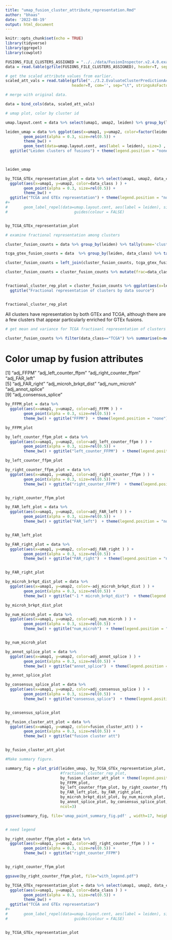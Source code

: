 ```yaml
---
title: "umap_fusion_cluster_attribute_representation.Rmd"
author: "bhaas"
date: '2022-08-19'
output: html_document
---
```


```r
knitr::opts_chunk$set(echo = TRUE)
library(tidyverse)
library(ggrepel)
library(cowplot)
```


```r

FUSIONS_FILE_CLUSTERS_ASSIGNED = "../../data/FusionInspector.v2.4.0.examine_recurrents.tsv.gz"
data = read.table(gzfile(FUSIONS_FILE_CLUSTERS_ASSIGNED), header=T, sep="\t", stringsAsFactors = F)
```


```r
# get the scaled attribute values from earlier.
scaled_att_vals = read.table(gzfile("../3.2.EvaluateClusterPredictionAccuracy/fusion_atts_scaled_values.tsv.gz"), 
                             header=T, com='', sep="\t", stringsAsFactors = F)
```

```r
# merge with original data.

data = bind_cols(data, scaled_att_vals)

```


```r

# umap plot, color by cluster id

umap.layout.cent = data %>% select(umap1, umap2, leiden) %>% group_by(leiden) %>% summarize_all(mean)

leiden_umap = data %>% ggplot(aes(x=umap1, y=umap2, color=factor(leiden))) + 
        geom_point(alpha = 0.3, size=rel(0.5)) + 
        theme_bw() + 
        geom_text(data=umap.layout.cent, aes(label = leiden), size=3 , color='black') +
  ggtitle("Leiden clusters of fusions") + theme(legend.position = "none")
  


leiden_umap

```



```r

by_TCGA_GTEx_representation_plot = data %>% select(umap1, umap2, data_class, leiden) %>%
  ggplot(aes(x=umap1, y=umap2, color=data_class ) ) + 
        geom_point(alpha = 0.3, size=rel(0.5)) +
        theme_bw() +
  ggtitle("TCGA and GTEx representation") + theme(legend.position = "none")
#+ 
#       geom_label_repel(data=umap.layout.cent, aes(label = leiden), size=3 ) + 
#                             guides(colour = FALSE)


by_TCGA_GTEx_representation_plot

```


```r

# examine fractional representation among clusters

cluster_fusion_counts = data %>% group_by(leiden) %>% tally(name='cluster_fusion_count')

tcga_gtex_fusion_counts = data  %>% group_by(leiden, data_class) %>% tally(name='data_class_fusion_count')

cluster_fusion_counts = left_join(cluster_fusion_counts, tcga_gtex_fusion_counts, by='leiden')

cluster_fusion_counts = cluster_fusion_counts %>% mutate(frac=data_class_fusion_count/cluster_fusion_count)


fractional_cluster_rep_plot = cluster_fusion_counts %>% ggplot(aes(x=leiden, y=frac, fill=data_class)) + geom_col() +
  ggtitle("Fractional representation of clusters by data source")


fractional_cluster_rep_plot
```

All clusters have representation by both GTEx and TCGA, although there are a few clusters that appear particularly enriched for GTEx fusions.

```r

# get mean and variance for TCGA fractioanl representation of clusters

cluster_fusion_counts %>% filter(data_class=="TCGA") %>% summarise(m=mean(frac), v=var(frac))
```
# Color umap by fusion attributes

[1] "adj_FFPM"               "adj_left_counter_ffpm"  "adj_right_counter_ffpm" "adj_FAR_left"          
[5] "adj_FAR_right"          "adj_microh_brkpt_dist"  "adj_num_microh"         "adj_annot_splice"      
[9] "adj_consensus_splice" 


```r

by_FFPM_plot = data %>% 
  ggplot(aes(x=umap1, y=umap2, color=adj_FFPM ) ) + 
        geom_point(alpha = 0.3, size=rel(0.5)) +
        theme_bw() + ggtitle("FFPM")  + theme(legend.position = "none")

by_FFPM_plot


```


```r

by_left_counter_ffpm_plot = data %>% 
  ggplot(aes(x=umap1, y=umap2, color=adj_left_counter_ffpm ) ) + 
        geom_point(alpha = 0.3, size=rel(0.5)) +
        theme_bw() + ggtitle("left_counter_FFPM")  + theme(legend.position = "none")

by_left_counter_ffpm_plot


```

```r

by_right_counter_ffpm_plot = data %>% 
  ggplot(aes(x=umap1, y=umap2, color=adj_right_counter_ffpm ) ) + 
        geom_point(alpha = 0.3, size=rel(0.5)) +
        theme_bw() + ggtitle("right_counter_FFPM")  + theme(legend.position = "none")


by_right_counter_ffpm_plot

```




```r

by_FAR_left_plot = data %>% 
  ggplot(aes(x=umap1, y=umap2, color=adj_FAR_left ) ) + 
        geom_point(alpha = 0.3, size=rel(0.5)) +
        theme_bw() + ggtitle("FAR_left")  + theme(legend.position = "none")


by_FAR_left_plot

```


```r

by_FAR_right_plot = data %>% 
  ggplot(aes(x=umap1, y=umap2, color=adj_FAR_right ) ) + 
        geom_point(alpha = 0.3, size=rel(0.5)) +
        theme_bw() + ggtitle("FAR_right")  + theme(legend.position = "none")


by_FAR_right_plot

```


```r

by_microh_brkpt_dist_plot = data %>% 
  ggplot(aes(x=umap1, y=umap2, color=-adj_microh_brkpt_dist ) ) + 
        geom_point(alpha = 0.3, size=rel(0.5)) +
        theme_bw() + ggtitle("-1 * microh_brkpt_dist")  + theme(legend.position = "none")

by_microh_brkpt_dist_plot


```


```r

by_num_microh_plot = data %>% 
  ggplot(aes(x=umap1, y=umap2, color=adj_num_microh ) ) + 
        geom_point(alpha = 0.3, size=rel(0.5)) +
        theme_bw() + ggtitle("num_microh")  + theme(legend.position = "none")


by_num_microh_plot

```



```r

by_annot_splice_plot = data %>% 
  ggplot(aes(x=umap1, y=umap2, color=adj_annot_splice ) ) + 
        geom_point(alpha = 0.3, size=rel(0.5)) +
        theme_bw() + ggtitle("annot_splice")  + theme(legend.position = "none")

by_annot_splice_plot

```


```r

by_consensus_splice_plot = data %>% 
  ggplot(aes(x=umap1, y=umap2, color=adj_consensus_splice ) ) + 
        geom_point(alpha = 0.3, size=rel(0.5)) +
        theme_bw() + ggtitle("consensus_splice")  + theme(legend.position = "none")


by_consensus_splice_plot


```

```r

by_fusion_cluster_att_plot = data %>% 
  ggplot(aes(x=umap1, y=umap2, color=fusion_cluster_att) ) + 
        geom_point(alpha = 0.3, size=rel(0.5)) +
        theme_bw() + ggtitle("fusion cluster att") 


by_fusion_cluster_att_plot


```

```r

#Make summary figure.

summary_fig = plot_grid(leiden_umap, by_TCGA_GTEx_representation_plot, 
                        #fractional_cluster_rep_plot, 
                        by_fusion_cluster_att_plot + theme(legend.position = "none"),
                        by_FFPM_plot, 
                        by_left_counter_ffpm_plot, by_right_counter_ffpm_plot,
                        by_FAR_left_plot, by_FAR_right_plot,
                        by_microh_brkpt_dist_plot, by_num_microh_plot,
                        by_annot_splice_plot, by_consensus_splice_plot,
                        ncol=3)  

ggsave(summary_fig, file='umap_paint_summary_fig.pdf' , width=17, height=17)



```


```r

# need legend

by_right_counter_ffpm_plot = data %>% 
  ggplot(aes(x=umap1, y=umap2, color=adj_right_counter_ffpm ) ) + 
        geom_point(alpha = 0.3, size=rel(0.5)) +
        theme_bw() + ggtitle("right_counter_FFPM") 


by_right_counter_ffpm_plot

ggsave(by_right_counter_ffpm_plot, file="with_legend.pdf")

```

```r

by_TCGA_GTEx_representation_plot = data %>% select(umap1, umap2, data_class, leiden) %>%
  ggplot(aes(x=umap1, y=umap2, color=data_class ) ) + 
        geom_point(alpha = 0.3, size=rel(0.5)) +
        theme_bw() +
  ggtitle("TCGA and GTEx representation") 
#+ 
#       geom_label_repel(data=umap.layout.cent, aes(label = leiden), size=3 ) + 
#                             guides(colour = FALSE)


by_TCGA_GTEx_representation_plot


```





